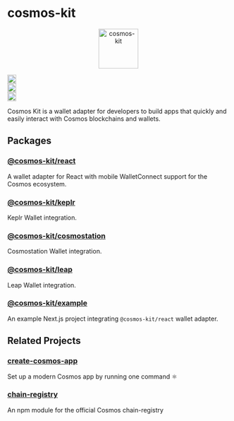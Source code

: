 
# cosmos-kit

<p align="center" width="100%">
  <img
    src="https://user-images.githubusercontent.com/545047/190171432-5526db8f-9952-45ce-a745-bea4302f912b.svg"
    alt="cosmos-kit"
    width="90px"
    height="90px"
  />
</p>

<div width="100%" style={{
  display:'flex',
  justifyContent:'center',
  alignItems: 'center',
  paddingTop: '12px'
  }}>
<div style={{paddingRight:'4px'}}>
  <a href="https://github.com/cosmology-tech/cosmos-kit/actions/workflows/run-tests.yml">
    <img
      height="20"
      src="https://github.com/cosmology-tech/cosmos-kit/actions/workflows/run-tests.yml/badge.svg"
    />
  </a>
</div>
<div style={{paddingRight:'4px'}}>
  <a href="https://github.com/cosmology-tech/cosmos-kit/blob/main/packages/core/LICENSE">
    <img
      height="20"
      src="https://img.shields.io/badge/license-BSD%203--Clause%20Clear-blue.svg"
    />
  </a>
</div>
  
<div style={{paddingRight:'4px'}}>
  <a href="https://www.npmjs.com/package/@cosmos-kit/react">
    <img
      height="20"
      src="https://img.shields.io/github/package-json/v/cosmology-tech/cosmos-kit?filename=packages%2Freact%2Fpackage.json"
    />
  </a>
  </div>
</div>

Cosmos Kit is a wallet adapter for developers to build apps that quickly and easily interact with Cosmos blockchains and wallets.

## Packages

### [@cosmos-kit/react](https://github.com/cosmology-tech/cosmos-kit/tree/main/packages/react)

A wallet adapter for React with mobile WalletConnect support for the Cosmos ecosystem.

### [@cosmos-kit/keplr](https://github.com/cosmology-tech/cosmos-kit/tree/main/packages/keplr)

Keplr Wallet integration.

### [@cosmos-kit/cosmostation](https://github.com/cosmology-tech/cosmos-kit/tree/main/packages/cosmostation)

Cosmostation Wallet integration.

### [@cosmos-kit/leap](https://github.com/cosmology-tech/cosmos-kit/tree/main/packages/leap)

Leap Wallet integration.

### [@cosmos-kit/example](https://github.com/cosmology-tech/cosmos-kit/tree/main/packages/example)

An example Next.js project integrating `@cosmos-kit/react` wallet adapter.

## Related Projects

### [create-cosmos-app](https://github.com/cosmology-tech/create-cosmos-app) 

Set up a modern Cosmos app by running one command ⚛️
### [chain-registry](https://github.com/cosmology-tech/chain-registry) 

An npm module for the official Cosmos chain-registry
